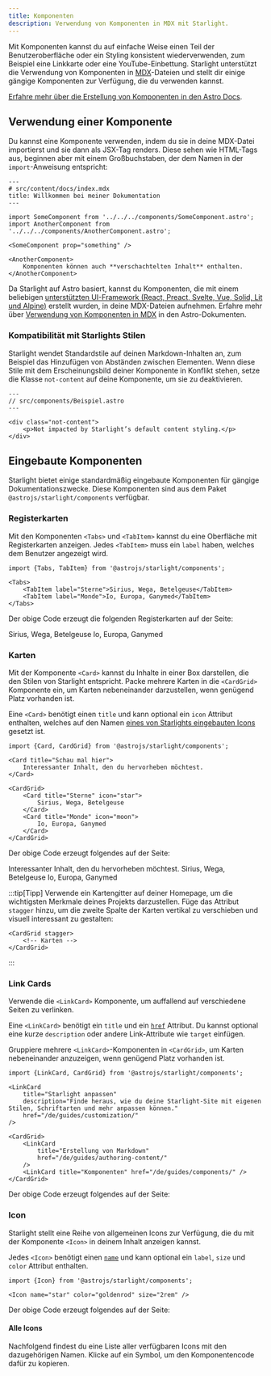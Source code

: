 ```yaml
---
title: Komponenten
description: Verwendung von Komponenten in MDX mit Starlight.
---
```


Mit Komponenten kannst du auf einfache Weise einen Teil der Benutzeroberfläche oder ein Styling konsistent wiederverwenden,
zum Beispiel eine Linkkarte oder eine YouTube-Einbettung.
Starlight unterstützt die Verwendung von Komponenten in [MDX](https://mdxjs.com/)-Dateien und stellt dir einige gängige Komponenten zur Verfügung, die du verwenden kannst.

[Erfahre mehr über die Erstellung von Komponenten in den Astro Docs](https://docs.astro.build/de/core-concepts/astro-components/).

## Verwendung einer Komponente

Du kannst eine Komponente verwenden, indem du sie in deine MDX-Datei importierst und sie dann als JSX-Tag renders.
Diese sehen wie HTML-Tags aus, beginnen aber mit einem Großbuchstaben, der dem Namen in der `import`-Anweisung entspricht:

```mdx
---
# src/content/docs/index.mdx
title: Willkommen bei meiner Dokumentation
---

import SomeComponent from '../../../components/SomeComponent.astro';
import AnotherComponent from '../../../components/AnotherComponent.astro';

<SomeComponent prop="something" />

<AnotherComponent>
	Komponenten können auch **verschachtelten Inhalt** enthalten.
</AnotherComponent>
```

Da Starlight auf Astro basiert, kannst du Komponenten, die mit einem beliebigen [unterstützten UI-Framework (React, Preact, Svelte, Vue, Solid, Lit und Alpine)](https://docs.astro.build/de/core-concepts/framework-components/) erstellt wurden, in deine MDX-Dateien aufnehmen.
Erfahre mehr über [Verwendung von Komponenten in MDX](https://docs.astro.build/de/guides/markdown-content/#using-components-in-mdx) in den Astro-Dokumenten.

### Kompatibilität mit Starlights Stilen

Starlight wendet Standardstile auf deinen Markdown-Inhalten an, zum Beispiel das Hinzufügen von Abständen zwischen Elementen.
Wenn diese Stile mit dem Erscheinungsbild deiner Komponente in Konflikt stehen, setze die Klasse `not-content` auf deine Komponente, um sie zu deaktivieren.

```astro
---
// src/components/Beispiel.astro
---

<div class="not-content">
	<p>Not impacted by Starlight’s default content styling.</p>
</div>
```

## Eingebaute Komponenten

Starlight bietet einige standardmäßig eingebaute Komponenten für gängige Dokumentationszwecke.
Diese Komponenten sind aus dem Paket `@astrojs/starlight/components` verfügbar.

### Registerkarten


Mit den Komponenten `<Tabs>` und `<TabItem>` kannst du eine Oberfläche mit Registerkarten anzeigen.
Jedes `<TabItem>` muss ein `label` haben, welches dem Benutzer angezeigt wird.

```mdx
import {Tabs, TabItem} from '@astrojs/starlight/components';

<Tabs>
	<TabItem label="Sterne">Sirius, Wega, Betelgeuse</TabItem>
	<TabItem label="Monde">Io, Europa, Ganymed</TabItem>
</Tabs>
```

Der obige Code erzeugt die folgenden Registerkarten auf der Seite:

<Tabs>
	<TabItem label="Sterne">Sirius, Wega, Betelgeuse</TabItem>
	<TabItem label="Monde">Io, Europa, Ganymed</TabItem>
</Tabs>

### Karten


Mit der Komponente `<Card>` kannst du Inhalte in einer Box darstellen, die den Stilen von Starlight entspricht.
Packe mehrere Karten in die `<CardGrid>` Komponente ein, um Karten nebeneinander darzustellen, wenn genügend Platz vorhanden ist.

Eine `<Card>` benötigt einen `title` und kann optional ein `icon` Attribut enthalten, welches auf den Namen [eines von Starlights eingebauten Icons](#alle-icons) gesetzt ist.

```mdx
import {Card, CardGrid} from '@astrojs/starlight/components';

<Card title="Schau mal hier">
	Interessanter Inhalt, den du hervorheben möchtest.
</Card>

<CardGrid>
	<Card title="Sterne" icon="star">
		Sirius, Wega, Betelgeuse
	</Card>
	<Card title="Monde" icon="moon">
		Io, Europa, Ganymed
	</Card>
</CardGrid>
```

Der obige Code erzeugt folgendes auf der Seite:

<Card title="Schau mal hier">
	Interessanter Inhalt, den du hervorheben möchtest.
</Card>

<CardGrid>
	<Card title="Sterne" icon="star">
		Sirius, Wega, Betelgeuse
	</Card>
	<Card title="Monde" icon="moon">
		Io, Europa, Ganymed
	</Card>
</CardGrid>

:::tip[Tipp]
Verwende ein Kartengitter auf deiner Homepage, um die wichtigsten Merkmale deines Projekts darzustellen.
Füge das Attribut `stagger` hinzu, um die zweite Spalte der Karten vertikal zu verschieben und visuell interessant zu gestalten:

```astro
<CardGrid stagger>
	<!-- Karten -->
</CardGrid>
```

:::

### Link Cards

Verwende die `<LinkCard>` Komponente, um auffallend auf verschiedene Seiten zu verlinken.

Eine `<LinkCard>` benötigt ein `title` und ein [`href`](https://developer.mozilla.org/en-US/docs/Web/HTML/Element/a#href) Attribut. Du kannst optional eine kurze `description` oder andere Link-Attribute wie `target` einfügen.

Gruppiere mehrere `<LinkCard>`-Komponenten in `<CardGrid>`, um Karten nebeneinander anzuzeigen, wenn genügend Platz vorhanden ist.

```mdx
import {LinkCard, CardGrid} from '@astrojs/starlight/components';

<LinkCard
	title="Starlight anpassen"
	description="Finde heraus, wie du deine Starlight-Site mit eigenen Stilen, Schriftarten und mehr anpassen können."
	href="/de/guides/customization/"
/>

<CardGrid>
	<LinkCard
		title="Erstellung von Markdown"
		href="/de/guides/authoring-content/"
	/>
	<LinkCard title="Komponenten" href="/de/guides/components/" />
</CardGrid>
```

Der obige Code erzeugt folgendes auf der Seite:


<LinkCard
	title="Starlight anpassen"
	description="Finde heraus, wie du deine Starlight-Site mit eigenen Stilen, Schriftarten und mehr anpassen können."
	href="/de/guides/customization/"
/>

<CardGrid>
	<LinkCard
		title="Erstellung von Markdown"
		href="/de/guides/authoring-content/"
	/>
	<LinkCard title="Komponenten" href="/de/guides/components/" />
</CardGrid>

### Icon


Starlight stellt eine Reihe von allgemeinen Icons zur Verfügung, die du mit der Komponente `<Icon>` in deinem Inhalt anzeigen kannst.

Jedes `<Icon>` benötigt einen [`name`](#alle-icons) und kann optional ein `label`, `size` und `color` Attribut enthalten.

```mdx
import {Icon} from '@astrojs/starlight/components';

<Icon name="star" color="goldenrod" size="2rem" />
```

Der obige Code erzeugt folgendes auf der Seite:

<Icon name="star" color="goldenrod" size="2rem" />

#### Alle Icons

Nachfolgend findest du eine Liste aller verfügbaren Icons mit den dazugehörigen Namen. Klicke auf ein Symbol, um den Komponentencode dafür zu kopieren.

<IconsList />
